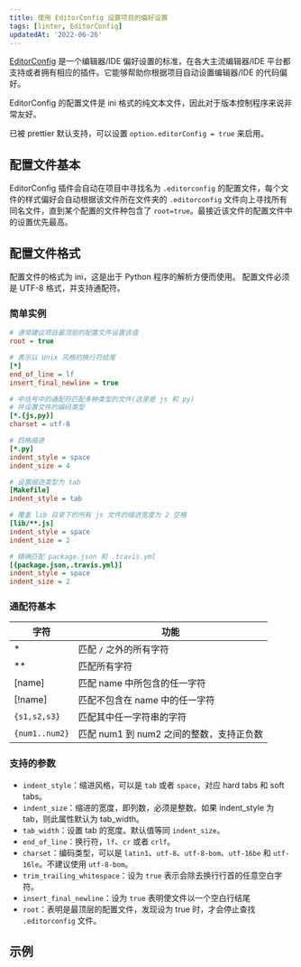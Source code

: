 ```yaml
---
title: 使用 EditorConfig 设置项目的偏好设置
tags: [linter, EditorConfig]
updatedAt: '2022-06-26'
---
```


[EditorConfig] 是一个编辑器/IDE 偏好设置的标准，在各大主流编辑器/IDE 平台都支持或者拥有相应的插件。它能够帮助你根据项目自动设置编辑器/IDE 的代码偏好。

EditorConfig 的配置文件是 ini 格式的纯文本文件，因此对于版本控制程序来说非常友好。

已被 prettier 默认支持，可以设置 `option.editorConfig = true` 来启用。

## 配置文件基本

EditorConfig 插件会自动在项目中寻找名为 `.editorconfig` 的配置文件，每个文件的样式偏好会自动根据该文件所在文件夹的 `.editorconfig` 文件向上寻找所有同名文件，直到某个配置的文件种包含了 `root=true`。最接近该文件的配置文件中的设置优先最高。

## 配置文件格式

配置文件的格式为 ini，这是出于 Python 程序的解析方便而使用。 配置文件必须是 UTF-8 格式，并支持通配符。

### 简单实例

```ini
# 通常建议项目最顶层的配置文件设置该值
root = true

# 表示以 Unix 风格的换行符结尾
[*]
end_of_line = lf
insert_final_newline = true

# 中括号中的通配符匹配多种类型的文件(这里是 js 和 py)
# 并设置文件的编码类型
[*.{js,py}]
charset = utf-8

# 四格缩进
[*.py]
indent_style = space
indent_size = 4

# 设置缩进类型为 tab
[Makefile]
indent_style = tab

# 覆盖 lib 目录下的所有 js 文件的缩进宽度为 2 空格
[lib/**.js]
indent_style = space
indent_size = 2

# 精确匹配 package.json 和 .travis.yml
[{package.json,.travis.yml}]
indent_style = space
indent_size = 2
```

### 通配符基本

| 字符           | 功能                                     |
| -------------- | ---------------------------------------- |
| \*             | 匹配 `/` 之外的所有字符                  |
| \*\*           | 匹配所有字符                             |
| [name]         | 匹配 name 中所包含的任一字符             |
| [!name]        | 匹配不包含在 name 中的任一字符           |
| `{s1,s2,s3}`   | 匹配其中任一字符串的字符                 |
| `{num1..num2}` | 匹配 num1 到 num2 之间的整数，支持正负数 |

### 支持的参数

- `indent_style`：缩进风格，可以是 `tab` 或者 `space`，对应 hard tabs 和 soft tabs。
- `indent_size`：缩进的宽度，即列数，必须是整数。如果 indent_style 为 tab，则此属性默认为 tab_width。
- `tab_width`：设置 tab 的宽度。默认值等同 `indent_size`。
- `end_of_line`：换行符，`lf`、`cr` 或者 `crlf`。
- `charset`：编码类型，可以是 `latin1`、`utf-8`、`utf-8-bom`、`utf-16be` 和 `utf-16le`。不建议使用 `utf-8-bom`。
- `trim_trailing_whitespace`：设为 `true` 表示会除去换行行首的任意空白字符。
- `insert_final_newline`：设为 `true` 表明使文件以一个空白行结尾
- `root`：表明是最顶层的配置文件，发现设为 true 时，才会停止查找 `.editorconfig` 文件。

## 示例

<Gist id="01c5943dea13f71c2a658e870405f158" />

[editorconfig]: http://editorconfig.org/
